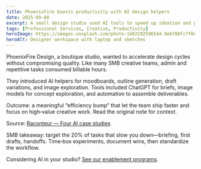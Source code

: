 ```yaml
---
title: PhoenixFire boosts productivity with AI design helpers
date: 2025-09-08
excerpt: A small design studio used AI tools to speed up ideation and production, freeing more time for client work.
tags: [Professional Services, Creative, Productivity]
heroImage: https://images.unsplash.com/photo-1482192596544-9eb780fc7f66?q=80&w=1600&auto=format&fit=crop
heroAlt: Designer workspace with laptop and sketches
---
```


PhoenixFire Design, a boutique studio, wanted to accelerate design cycles without compromising quality. Like many SMB creative teams, admin and repetitive tasks consumed billable hours.

They introduced AI helpers for moodboards, outline generation, draft variations, and image exploration. Tools included ChatGPT for briefs, image models for concept exploration, and automation to assemble deliverables.

Outcome: a meaningful “efficiency bump” that let the team ship faster and focus on high‑value creative work. Read the original note for context.

Source: [Raconteur — Four AI case studies](https://www.raconteur.net/technology/four-ai-case-studies#:~:text=PhoenixFire%20Design%E2%80%99s%20AI%20%E2%80%98efficiency%20bump%E2%80%99)

SMB takeaway: target the 20% of tasks that slow you down—briefing, first drafts, handoffs. Time‑box experiments, document wins, then standardize the workflow.

Considering AI in your studio? [See our enablement programs](/services).
